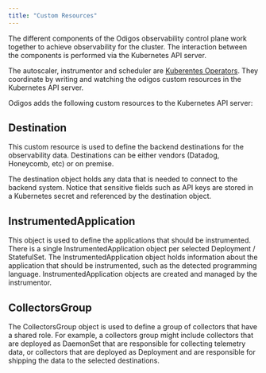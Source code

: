 ```yaml
---
title: "Custom Resources"
---
```


The different components of the Odigos observability control plane work together
to achieve observability for the cluster. The interaction between the components
is performed via the Kubernetes API server.

The autoscaler, instrumentor and scheduler are
[Kuberentes Operators](https://kubernetes.io/docs/concepts/extend-kubernetes/operator/).
They coordinate by writing and watching the odigos custom resources in the
Kubernetes API server.

Odigos adds the following custom resources to the Kubernetes API server:

## Destination

This custom resource is used to define the backend destinations for the
observability data. Destinations can be either vendors (Datadog, Honeycomb, etc)
or on premise.

The destination object holds any data that is needed to connect to the backend
system. Notice that sensitive fields such as API keys are stored in a Kubernetes
secret and referenced by the destination object.

## InstrumentedApplication

This object is used to define the applications that should be instrumented.
There is a single InstrumentedApplication object per selected Deployment /
StatefulSet. The InstrumentedApplication object holds information about the
application that should be instrumented, such as the detected programming
language. InstrumentedApplication objects are created and managed by the
instrumentor.

## CollectorsGroup

The CollectorsGroup object is used to define a group of collectors that have a
shared role. For example, a collectors group might include collectors that are
deployed as DaemonSet that are responsible for collecting telemetry data, or
collectors that are deployed as Deployment and are responsible for shipping the
data to the selected destinations.

